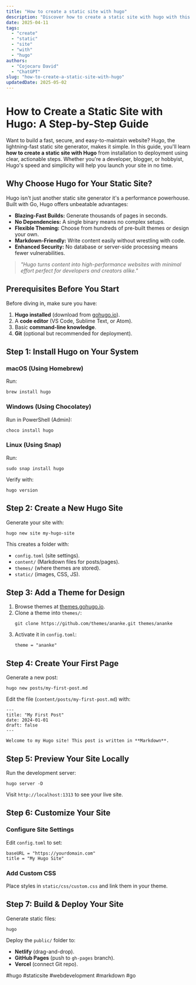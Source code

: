 ```yaml
---
title: "How to create a static site with hugo"
description: "Discover how to create a static site with hugo with this in-depth guide, providing actionable insights and practical tips to boost your knowledge and results."
date: 2025-04-11
tags:
  - "create"
  - "static"
  - "site"
  - "with"
  - "hugo"
authors:
  - "Cojocaru David"
  - "ChatGPT"
slug: "how-to-create-a-static-site-with-hugo"
updatedDate: 2025-05-02
---
```


# How to Create a Static Site with Hugo: A Step-by-Step Guide  

Want to build a fast, secure, and easy-to-maintain website? Hugo, the lightning-fast static site generator, makes it simple. In this guide, you'll learn **how to create a static site with Hugo** from installation to deployment using clear, actionable steps. Whether you're a developer, blogger, or hobbyist, Hugo's speed and simplicity will help you launch your site in no time.  

## Why Choose Hugo for Your Static Site?  

Hugo isn't just another static site generator it's a performance powerhouse. Built with Go, Hugo offers unbeatable advantages:  

- **Blazing-Fast Builds:** Generate thousands of pages in seconds.  
- **No Dependencies:** A single binary means no complex setups.  
- **Flexible Theming:** Choose from hundreds of pre-built themes or design your own.  
- **Markdown-Friendly:** Write content easily without wrestling with code.  
- **Enhanced Security:** No database or server-side processing means fewer vulnerabilities.  

> _"Hugo turns content into high-performance websites with minimal effort perfect for developers and creators alike."_  

## Prerequisites Before You Start  

Before diving in, make sure you have:  

1. **Hugo installed** (download from [gohugo.io](https://gohugo.io)).  
2. A **code editor** (VS Code, Sublime Text, or Atom).  
3. Basic **command-line knowledge**.  
4. **Git** (optional but recommended for deployment).  

## Step 1: Install Hugo on Your System  

### macOS (Using Homebrew)  
Run:  
```  
brew install hugo  
```  

### Windows (Using Chocolatey)  
Run in PowerShell (Admin):  
```  
choco install hugo  
```  

### Linux (Using Snap)  
Run:  
```  
sudo snap install hugo  
```  

Verify with:  
```  
hugo version  
```  

## Step 2: Create a New Hugo Site  

Generate your site with:  
```  
hugo new site my-hugo-site  
```  

This creates a folder with:  
- `config.toml` (site settings).  
- `content/` (Markdown files for posts/pages).  
- `themes/` (where themes are stored).  
- `static/` (images, CSS, JS).  

## Step 3: Add a Theme for Design  

1. Browse themes at [themes.gohugo.io](https://themes.gohugo.io).  
2. Clone a theme into `themes/`:  
   ```  
   git clone https://github.com/themes/ananke.git themes/ananke  
   ```  
3. Activate it in `config.toml`:  
   ```  
   theme = "ananke"  
   ```  

## Step 4: Create Your First Page  

Generate a new post:  
```  
hugo new posts/my-first-post.md  
```  

Edit the file (`content/posts/my-first-post.md`) with:  
```  
---  
title: "My First Post"  
date: 2024-01-01  
draft: false  
---  

Welcome to my Hugo site! This post is written in **Markdown**.  
```  

## Step 5: Preview Your Site Locally  

Run the development server:  
```  
hugo server -D  
```  

Visit `http://localhost:1313` to see your live site.  

## Step 6: Customize Your Site  

### Configure Site Settings  
Edit `config.toml` to set:  
```  
baseURL = "https://yourdomain.com"  
title = "My Hugo Site"  
```  

### Add Custom CSS  
Place styles in `static/css/custom.css` and link them in your theme.  

## Step 7: Build & Deploy Your Site  

Generate static files:  
```  
hugo  
```  

Deploy the `public/` folder to:  
- **Netlify** (drag-and-drop).  
- **GitHub Pages** (push to `gh-pages` branch).  
- **Vercel** (connect Git repo).  

#hugo #staticsite #webdevelopment #markdown #go